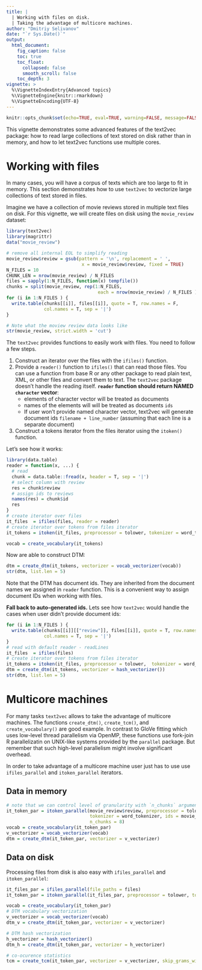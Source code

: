 ```yaml
---
title: |
  | Working with files on disk.
  | Taking the advantage of multicore machines.
author: "Dmitriy Selivanov"
date: "`r Sys.Date()`"
output:
  html_document:
    fig_caption: false
    toc: true
    toc_float:
      collapsed: false
      smooth_scroll: false
    toc_depth: 3
vignette: >
  %\VignetteIndexEntry{Advanced topics}
  %\VignetteEngine{knitr::rmarkdown}
  %\VignetteEncoding{UTF-8}
---
```

```r
knitr::opts_chunk$set(echo=TRUE, eval=TRUE, warning=FALSE, message=FALSE)
```
This vignette demonstrates some advanced features of the text2vec package: how to read large collections of text stored on disk rather than in memory, and how to let text2vec functions use multiple cores.

# Working with files

In many cases, you will have a corpus of texts which are too large to fit in memory. This section demonstrates how to use `text2vec` to vectorize large collections of text stored in files. 

Imagine we have a collection of movie reviews stored in multiple text files on disk. For this vignette, we will create files on disk using the `movie_review` dataset:

```r
library(text2vec)
library(magrittr)
data("movie_review")

# remove all internal EOL to simplify reading
movie_review$review = gsub(pattern = '\n', replacement = ' ', 
                            x = movie_review$review, fixed = TRUE)
N_FILES = 10
CHUNK_LEN = nrow(movie_review) / N_FILES
files = sapply(1:N_FILES, function(x) tempfile())
chunks = split(movie_review, rep(1:N_FILES, 
                                  each = nrow(movie_review) / N_FILES ))
for (i in 1:N_FILES ) {
  write.table(chunks[[i]], files[[i]], quote = T, row.names = F,
              col.names = T, sep = '|')
}

# Note what the moview review data looks like
str(movie_review, strict.width = 'cut')
```

The `text2vec` provides functions to easily work with files. You need to follow a few steps.

1. Construct an iterator over the files with the `ifiles()` function.
2. Provide a `reader()` function to `ifiles()` that can read those files. You can use a function from base R or any other package to read plain text, XML, or other files and convert them to text. The `text2vec` package doesn't handle the reading itself. **`reader` function should return NAMED `character` vector**:
    * elements of character vector will be treated as documents  
    * names of the elements will will be treated as documents `ids`  
    * If user won't provide named character vector, text2vec will generate document ids `filename + line_number` (assuming that each line is a separate document)
3. Construct a tokens iterator from the files iterator using the `itoken()` function.

Let's see how it works:

```r
library(data.table)
reader = function(x, ...) {
  # read
  chunk = data.table::fread(x, header = T, sep = '|')
  # select column with review
  res = chunk$review
  # assign ids to reviews
  names(res) = chunk$id
  res
}
# create iterator over files
it_files  = ifiles(files, reader = reader)
# create iterator over tokens from files iterator
it_tokens = itoken(it_files, preprocessor = tolower, tokenizer = word_tokenizer, progressbar = FALSE)

vocab = create_vocabulary(it_tokens)
```

Now are able to construct DTM:
```r
dtm = create_dtm(it_tokens, vectorizer = vocab_vectorizer(vocab))
str(dtm, list.len = 5)
```

Note that the DTM has document ids. They are inherited from the document names we assigned in `reader` function. This is a convenient way to assign document IDs when working with files.

**Fall back to auto-generated ids.**
Lets see how `text2vec` would handle the cases when user didn't provide document ids:

```r
for (i in 1:N_FILES ) {
  write.table(chunks[[i]][["review"]], files[[i]], quote = T, row.names = F,
              col.names = T, sep = '|')
}
# read with default reader - readLines
it_files  = ifiles(files)
# create iterator over tokens from files iterator
it_tokens = itoken(it_files, preprocessor = tolower,  tokenizer = word_tokenizer, progressbar = FALSE)
dtm = create_dtm(it_tokens, vectorizer = hash_vectorizer())
str(dtm, list.len = 5)
```

# Multicore machines

For many tasks `text2vec` allows to take the advantage of multicore machines. The functions `create_dtm()`, `create_tcm()`, and `create_vocabulary()` are good example. In contrast to GloVe fitting which uses low-level thread parallelism via OpenMP, these functions use fork-join R parallelizatin on UNIX-like systems provided by the `parallel` package. But remember that such high-level parallelism might involve significant overhead.

In order to take advantage of a multicore machine user just has to use use `ifiles_parallel` and `itoken_parallel` iterators.

## Data in memory

```r
# note that we can control level of granularity with `n_chunks` argument
it_token_par = itoken_parallel(movie_review$review, preprocessor = tolower, 
                               tokenizer = word_tokenizer, ids = movie_review$id, 
                               n_chunks = 8)
vocab = create_vocabulary(it_token_par)
v_vectorizer = vocab_vectorizer(vocab)
dtm = create_dtm(it_token_par, vectorizer = v_vectorizer)

```
## Data on disk

Processing files from disk is also easy with `ifiles_parallel` and `itoken_parallel`:

```r
it_files_par = ifiles_parallel(file_paths = files)
it_token_par = itoken_parallel(it_files_par, preprocessor = tolower, tokenizer = word_tokenizer)

vocab = create_vocabulary(it_token_par)
# DTM vocabulary vectorization
v_vectorizer = vocab_vectorizer(vocab)
dtm_v = create_dtm(it_token_par, vectorizer = v_vectorizer)

# DTM hash vectorization
h_vectorizer = hash_vectorizer()
dtm_h = create_dtm(it_token_par, vectorizer = h_vectorizer)

# co-ocurence statistics
tcm = create_tcm(it_token_par, vectorizer = v_vectorizer, skip_grams_window = 5)
```
